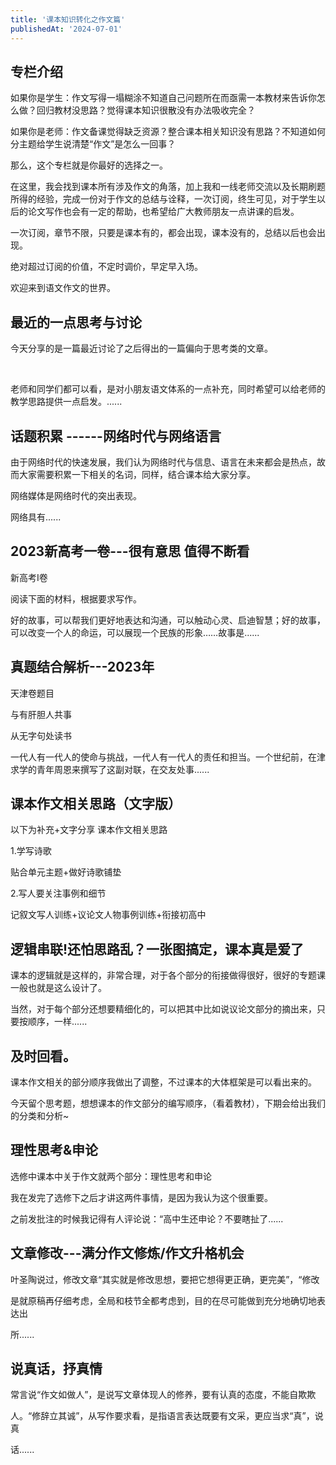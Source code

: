 ```yaml
---
title: '课本知识转化之作文篇'
publishedAt: '2024-07-01'
---
```


## 专栏介绍

如果你是学生：作文写得一塌糊涂不知道自己问题所在而亟需一本教材来告诉你怎么做？回归教材没思路？觉得课本知识很散没有办法吸收完全？

如果你是老师：作文备课觉得缺乏资源？整合课本相关知识没有思路？不知道如何分主题给学生说清楚“作文”是怎么一回事？

那么，这个专栏就是你最好的选择之一。

在这里，我会找到课本所有涉及作文的角落，加上我和一线老师交流以及长期刷题所得的经验，完成一份对于作文的总结与诠释，一次订阅，终生可见，对于学生以后的论文写作也会有一定的帮助，也希望给广大教师朋友一点讲课的启发。

一次订阅，章节不限，只要是课本有的，都会出现，课本没有的，总结以后也会出现。

绝对超过订阅的价值，不定时调价，早定早入场。

欢迎来到语文作文的世界。



## 最近的一点思考与讨论
今天分享的是一篇最近讨论了之后得出的一篇偏向于思考类的文章。

 

老师和同学们都可以看，是对小朋友语文体系的一点补充，同时希望可以给老师的教学思路提供一点启发。......

## 话题积累 ------网络时代与网络语言
由于网络时代的快速发展，我们认为网络时代与信息、语言在未来都会是热点，故而大家需要积累一下相关的名词，同样，结合课本给大家分享。

网络媒体是网络时代的突出表现。

网络具有......

## 2023新高考一卷---很有意思 值得不断看
新高考I卷

阅读下面的材料，根据要求写作。

好的故事，可以帮我们更好地表达和沟通，可以触动心灵、启迪智慧；好的故事，可以改变一个人的命运，可以展现一个民族的形象……故事是......

## 真题结合解析---2023年
天津卷题目

与有肝胆人共事

从无字句处读书

一代人有一代人的使命与挑战，一代人有一代人的责任和担当。一个世纪前，在津求学的青年周恩来撰写了这副对联，在交友处事......

## 课本作文相关思路（文字版）
以下为补充+文字分享
课本作文相关思路

 1.学写诗歌

 贴合单元主题+做好诗歌铺垫

 2.写人要关注事例和细节

 记叙文写人训练+议论文人物事例训练+衔接初高中

## 逻辑串联!还怕思路乱？一张图搞定，课本真是爱了
课本的逻辑就是这样的，非常合理，对于各个部分的衔接做得很好，很好的专题课一般也就是这么设计了。

当然，对于每个部分还想要精细化的，可以把其中比如说议论文部分的摘出来，只要按顺序，一样......

## 及时回看。
课本作文相关的部分顺序我做出了调整，不过课本的大体框架是可以看出来的。

今天留个思考题，想想课本的作文部分的编写顺序，（看着教材），下期会给出我们的分类和分析~

## 理性思考&amp;申论
选修中课本中关于作文就两个部分：理性思考和申论

我在发完了选修下之后才讲这两件事情，是因为我认为这个很重要。

之前发批注的时候我记得有人评论说：“高中生还申论？不要瞎扯了......

## 文章修改---满分作文修炼/作文升格机会
叶圣陶说过，修改文章“其实就是修改思想，要把它想得更正确，更完美”，“修改

是就原稿再仔细考虑，全局和枝节全都考虑到，目的在尽可能做到充分地确切地表达出

所......

## 说真话，抒真情
常言说“作文如做人”，是说写文章体现人的修养，要有认真的态度，不能自欺欺

人。“修辞立其诚”，从写作要求看，是指语言表达既要有文采，更应当求“真”，说真

话......

